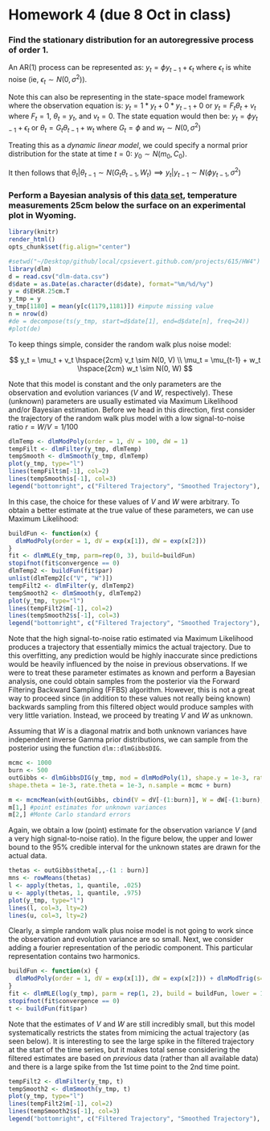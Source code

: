 Homework 4 (due 8 Oct in class)
========================================================

### Find the stationary distribution for an autoregressive process of order 1. ###

An AR(1) process can be represented as: $y_t = \phi y_{t-1} + \epsilon_t$ where $\epsilon_t$ is white noise (ie, $\epsilon_t \sim N(0, \sigma^2)$). 

Note this can also be representing in the state-space model framework where the observation equation is: $y_t = 1*y_t + 0*y_{t-1} + 0$ or $y_t = F_t \theta_t + v_t$ where $F_t = 1$, $\theta_t = y_t$, and $v_t = 0$. The state equation would then be: $y_t = \phi y_{t-1} + \epsilon_t$ or $\theta_t = G_t \theta_{t-1} + w_t$ where $G_t = \phi$ and $w_t \sim N(0, \sigma^2)$

Treating this as a _dynamic linear model_, we could specify a normal prior distribution for the state at time $t=0$: $y_0 \sim N(m_0, C_0)$.

It then follows that $\theta_t|\theta_{t-1} \sim N(G_t\theta_{t-1}, W_t) \implies y_t|y_{t-1} \sim N(\phi y_{t-1}, \sigma^2)$ 

### Perform a Bayesian analysis of this [data set](http://jarad.me/stat615/data/dlm-data.csv), temperature measurements 25cm below the surface on an experimental plot in Wyoming.###

```r
library(knitr)
render_html()
opts_chunk$set(fig.align="center")
```

```r
#setwd("~/Desktop/github/local/cpsievert.github.com/projects/615/HW4")
library(dlm)
d = read.csv("dlm-data.csv") 
d$date = as.Date(as.character(d$date), format="%m/%d/%y")
y = d$EHSR.25cm.T 
y_tmp = y 
y_tmp[1180] = mean(y[c(1179,1181)]) #impute missing value
n = nrow(d) 
#de = decompose(ts(y_tmp, start=d$date[1], end=d$date[n], freq=24)) 
#plot(de) 
```

To keep things simple, consider the random walk plus noise model:

$$
y_t = \mu_t + v_t \hspace{2cm} v_t \sim N(0, V)
\\ \mu_t = \mu_{t-1} + w_t \hspace{2cm} w_t \sim N(0, W)
$$

Note that this model is constant and the only parameters are the observation and evolution variances ($V$ and $W$, respectively). These (unknown) parameters are usually estimated via Maximum Likelihood and/or Bayesian estimation. Before we head in this direction, first consider the trajectory of the random walk plus model with a low signal-to-noise ratio $r = W/V = 1/100$

```r
dlmTemp <- dlmModPoly(order = 1, dV = 100, dW = 1)
tempFilt <- dlmFilter(y_tmp, dlmTemp)
tempSmooth <- dlmSmooth(y_tmp, dlmTemp)
plot(y_tmp, type="l")
lines(tempFilt$m[-1], col=2)
lines(tempSmooth$s[-1], col=3)
legend("bottomright", c("Filtered Trajectory", "Smoothed Trajectory"), col=2:3, lty=1)
```

In this case, the choice for these values of $V$ and $W$ were arbitrary. To obtain a better estimate at the true value of these parameters, we can use Maximum Likelihood:

```r
buildFun <- function(x) {
  dlmModPoly(order = 1, dV = exp(x[1]), dW = exp(x[2]))
}
fit <- dlmMLE(y_tmp, parm=rep(0, 3), build=buildFun)
stopifnot(fit$convergence == 0)
dlmTemp2 <- buildFun(fit$par)
unlist(dlmTemp2[c("V", "W")])
tempFilt2 <- dlmFilter(y, dlmTemp2)
tempSmooth2 <- dlmSmooth(y, dlmTemp2)
plot(y_tmp, type="l")
lines(tempFilt2$m[-1], col=2)
lines(tempSmooth2$s[-1], col=3)
legend("bottomright", c("Filtered Trajectory", "Smoothed Trajectory"), col=2:3, lty=1)
```

Note that the high signal-to-noise ratio estimated via Maximum Likelihood produces a trajectory that essentially mimics the actual trajectory. Due to this overfitting, any prediction would be highly inaccurate since predictions would be heavily influenced by the noise in previous observations. If we were to treat these parameter estimates as known and perform a Bayesian analysis, one could obtain samples from the posterior via the Forward Filtering Backward Sampling (FFBS) algorithm. However, this is not a great way to proceed since (in addition to these values not really being known) backwards sampling from this filtered object would produce samples with very little variation. Instead, we proceed by treating $V$ and $W$ as unknown. 

Assuming that $W$ is a diagonal matrix and both unknown variances have independent inverse Gamma prior distributions, we can sample from the posterior using the function `dlm::dlmGibbsDIG`.

```r
mcmc <- 1000
burn <- 500
outGibbs <- dlmGibbsDIG(y_tmp, mod = dlmModPoly(1), shape.y = 1e-3, rate.y = 1e-3,
shape.theta = 1e-3, rate.theta = 1e-3, n.sample = mcmc + burn)
```

```r
m <- mcmcMean(with(outGibbs, cbind(V = dV[-(1:burn)], W = dW[-(1:burn), ])))
m[1,] #point estimates for unknown variances
m[2,] #Monte Carlo standard errors
```

Again, we obtain a low (point) estimate for the observation variance $V$ (and a very high signal-to-noise ratio). In the figure below, the upper and lower bound to the 95% credible interval for the unknown states are drawn for the actual data.

```r
thetas <- outGibbs$theta[,,-(1 : burn)]
mns <- rowMeans(thetas)
l <- apply(thetas, 1, quantile, .025)
u <- apply(thetas, 1, quantile, .975)
plot(y_tmp, type="l")
lines(l, col=3, lty=2)
lines(u, col=3, lty=2)
```

Clearly, a simple random walk plus noise model is not going to work since the observation and evolution variance are so small. Next, we consider adding a fourier representation of the periodic component. This particular representation contains two harmonics.

```r
buildFun <- function(x) {
  dlmModPoly(order = 1, dV = exp(x[1]), dW = exp(x[2])) + dlmModTrig(s=24, q=2, dV=exp(x[1]), dW=exp(x[2]))
}
fit <- dlmMLE(log(y_tmp), parm = rep(1, 2), build = buildFun, lower = 1e-8, upper = 10)
stopifnot(fit$convergence == 0)
t <- buildFun(fit$par)
```

Note that the estimates of $V$ and $W$ are still incredibly small, but this model systematically restricts the states from mimicing the actual trajectory (as seen below). It is interesting to see the large spike in the filtered trajectory at the start of the time series, but it makes total sense considering the filtered estimates are based on _previous_ data (rather than all available data) and there is a large spike from the 1st time point to the 2nd time point.

```r
tempFilt2 <- dlmFilter(y_tmp, t)
tempSmooth2 <- dlmSmooth(y_tmp, t)
plot(y_tmp, type="l")
lines(tempFilt2$m[-1], col=2)
lines(tempSmooth2$s[-1], col=3)
legend("bottomright", c("Filtered Trajectory", "Smoothed Trajectory"), col=2:3, lty=1)
```
